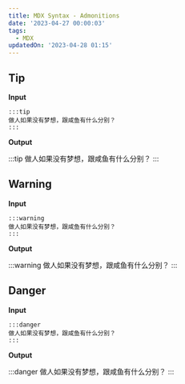 ```yaml
---
title: MDX Syntax - Admonitions
date: '2023-04-27 00:00:03'
tags:
  - MDX
updatedOn: '2023-04-28 01:15'
---
```


## Tip

**Input**

````
:::tip
做人如果没有梦想，跟咸鱼有什么分别？
:::
````

**Output**

:::tip
做人如果没有梦想，跟咸鱼有什么分别？
:::

## Warning

**Input**

````
:::warning
做人如果没有梦想，跟咸鱼有什么分别？
:::
````

**Output**

:::warning
做人如果没有梦想，跟咸鱼有什么分别？
:::

## Danger

**Input**

````
:::danger
做人如果没有梦想，跟咸鱼有什么分别？
:::
````

**Output**

:::danger
做人如果没有梦想，跟咸鱼有什么分别？
:::

